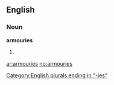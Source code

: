 ==English==

===Noun===
'''armouries'''

# {{UK}} {{plural of|[[armoury]]}}

[[Category:English plurals ending in "-ies"]]

[[ar:armouries]]
[[no:armouries]]